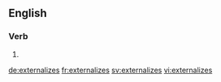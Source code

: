 ==English==

===Verb===
{{head|en}}

# {{en-third-person singular of|externalize}}

[[de:externalizes]]
[[fr:externalizes]]
[[sv:externalizes]]
[[vi:externalizes]]